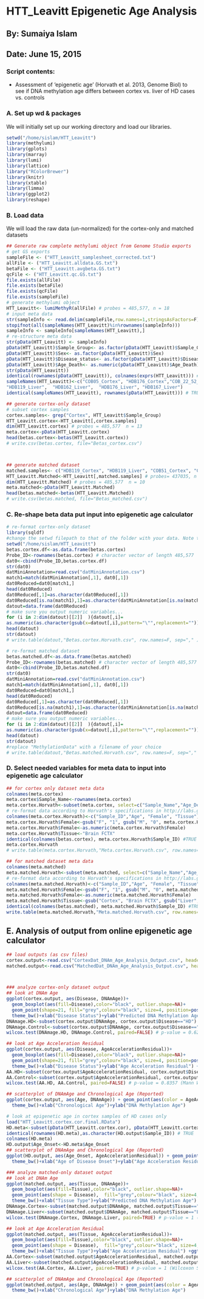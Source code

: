 HTT_Leavitt Epigenetic Age Analysis
====================================================================
## By: Sumaiya Islam
## Date: June 15, 2015

### Script contents:
- Assessment of 'epigenetic age' (Horvath et al. 2013, Genome Biol) to see if DNA methylation age differs between cortex vs. liver of HD cases vs. controls

### A. Set up wd & packages

We will initially set up our working directory and load our libraries.
```r
setwd("/home/sislam/HTT_Leavitt")
library(methylumi)
library(gplots)
library(marray)
library(lumi)
library(lattice)
library("RColorBrewer")
library(knitr)
library(xtable)
library(limma)
library(ggplot2)
library(reshape)
```

### B. Load data

We will load the raw data (un-normalized) for the cortex-only and matched datasets

```r

## Generate raw complete methylumi object from Genome Studio exports
# get GS exports
sampleFile <- ("HTT_Leavitt_samplesheet_corrected.txt")  
allFile <- ("HTT_Leavitt.alldata.GS.txt") 
betaFile <- ("HTT_Leavitt.avgbeta.GS.txt") 
qcFile <- ("HTT_Leavitt.qc.GS.txt") 
file.exists(allFile)
file.exists(betaFile)
file.exists(qcFile)
file.exists(sampleFile)
# generate methylumi object
HTT_Leavitt<- lumiMethyR(allFile) # probes = 485,577, n = 18
# input meta data
str(sampleInfo <- read.delim(sampleFile,row.names=1,stringsAsFactors=F))
stopifnot(all(sampleNames(HTT_Leavitt)%in%rownames(sampleInfo)))
sampleInfo <- sampleInfo[sampleNames(HTT_Leavitt),]
# re-structure meta data
str(pData(HTT_Leavitt) <- sampleInfo)
pData(HTT_Leavitt)$Sample_Group<- as.factor(pData(HTT_Leavitt)$Sample_Group)
pData(HTT_Leavitt)$Sex<- as.factor(pData(HTT_Leavitt)$Sex)
pData(HTT_Leavitt)$Disease_status<- as.factor(pData(HTT_Leavitt)$Disease_status)
pData(HTT_Leavitt)$Age_Death<- as.numeric(pData(HTT_Leavitt)$Age_Death)
str(pData(HTT_Leavitt))
identical(rownames(pData(HTT_Leavitt)), colnames(exprs(HTT_Leavitt))) # TRUE
sampleNames(HTT_Leavitt)<-c("COB05_Cortex", "HDB176_Cortex","COB_22_52_Cortex", "HDB167_Cortex","HDB162_Cortex", "COB51_Cortex",     "HDB119_Cortex", "HDB166_Cortex",  "COB125_Cortex","COB20_30_Cortex","COB59_Cortex",   "HDB159_Cortex","HDB165_Cortex","COB51_Liver",    
"HDB119_Liver",  "HDB162_Liver",  "HDB176_Liver", "HDB167_Liver") 
identical(sampleNames(HTT_Leavitt), rownames(pData(HTT_Leavitt))) # TRUE

## generate cortex-only dataset
# subset cortex samples
cortex.samples<- grep("Cortex", HTT_Leavitt$Sample_Group)
HTT_Leavitt.cortex<-HTT_Leavitt[,cortex.samples]
dim(HTT_Leavitt.cortex) # probes = 485,577  n = 13
meta.cortex<-pData(HTT_Leavitt.cortex)
head(betas.cortex<-betas(HTT_Leavitt.cortex))
# write.csv(betas.cortex, file="Betas_cortex.csv")



## generate matched dataset
matched.samples<- c("HDB119_Cortex", "HDB119_Liver", "COB51_Cortex", "COB51_Liver", "HDB167_Cortex", "HDB167_Liver", "HDB176_Cortex", "HDB176_Liver", "HDB162_Cortex", "HDB162_Liver")
HTT_Leavitt.Matched<-HTT_Leavitt[,matched.samples] # probes= 437035, n = 10
dim(HTT_Leavitt.Matched) # probes = 485,577  n = 10
meta.matched<-pData(HTT_Leavitt.Matched)
head(betas.matched<-betas(HTT_Leavitt.Matched))
# write.csv(betas.matched, file="Betas_matched.csv")
```

### C. Re-shape beta data put input into epigenetic age calculator

```r
# re-format cortex-only dataset
library(sqldf)
#change the setwd filepath to that of the folder with your data. Note the forward slash
setwd("/home/sislam/HTT_Leavitt")
betas.cortex.df<-as.data.frame(betas.cortex)
Probe_ID<-rownames(betas.cortex) # character vector of length 485,577
dat0<-cbind(Probe_ID,betas.cortex.df)
str(dat0)
datMiniAnnotation=read.csv("datMiniAnnotation.csv")
match1=match(datMiniAnnotation[,1], dat0[,1])
dat0Reduced=dat0[match1,]
head(dat0Reduced)
dat0Reduced[,1]=as.character(dat0Reduced[,1])
dat0Reduced[is.na(match1),1]=as.character(datMiniAnnotation[is.na(match1),1])
datout=data.frame(dat0Reduced)
# make sure you output numeric variables...
for (i in 2:dim(datout)[[2]]  ){datout[,i]= 
as.numeric(as.character(gsub(x=datout[,i],pattern="\"",replacement=""))) }
head(datout)
str(datout)
# write.table(datout,"Betas.cortex.Horvath.csv", row.names=F, sep="," )

# re-format matched dataset
betas.matched.df<-as.data.frame(betas.matched)
Probe_ID<-rownames(betas.matched) # character vector of length 485,577
dat0<-cbind(Probe_ID,betas.matched.df)
str(dat0)
datMiniAnnotation=read.csv("datMiniAnnotation.csv")
match1=match(datMiniAnnotation[,1], dat0[,1])
dat0Reduced=dat0[match1,]
head(dat0Reduced)
dat0Reduced[,1]=as.character(dat0Reduced[,1])
dat0Reduced[is.na(match1),1]=as.character(datMiniAnnotation[is.na(match1),1])
datout=data.frame(dat0Reduced)
# make sure you output numeric variables...
for (i in 2:dim(datout)[[2]]  ){datout[,i]= 
as.numeric(as.character(gsub(x=datout[,i],pattern="\"",replacement=""))) }
head(datout)
str(datout)
#replace "MethylationData" with a filename of your choice
# write.table(datout,"Betas.matched.Horvath.csv", row.names=F, sep="," )
```

### D. Select needed variables for meta data to input into epigenetic age calculator
```r
## for cortex only dataset meta data
colnames(meta.cortex)
meta.cortex$Sample_Name<-rownames(meta.cortex)
meta.cortex.Horvath<-subset(meta.cortex, select=c("Sample_Name","Age_Death", "Sex", "Sample_Group"))
# re-format data according to Horvath's specifications in http://labs.genetics.ucla.edu/horvath/dnamage/TUTORIALonlineCalculator.pdf
colnames(meta.cortex.Horvath)<-c("Sample_ID","Age", "Female", "Tissue")
meta.cortex.Horvath$Female<-gsub("F", "1", gsub("M", "0", meta.cortex.Horvath$Female))
meta.cortex.Horvath$Female<-as.numeric(meta.cortex.Horvath$Female)
meta.cortex.Horvath$Tissue<-"Brain FCTX" 
identical(colnames(betas.cortex), meta.cortex.Horvath$Sample_ID) #TRUE
meta.cortex.Horvath
# write.table(meta.cortex.Horvath,"Meta.cortex.Horvath.csv", row.names=F, sep=",")

## for matched dataset meta data
colnames(meta.matched)
meta.matched.Horvath<-subset(meta.matched, select=c("Sample_Name","Age_Death", "Sex", "Sample_Group"))
# re-format data according to Horvath's specifications in http://labs.genetics.ucla.edu/horvath/dnamage/TUTORIALonlineCalculator.pdf
colnames(meta.matched.Horvath)<-c("Sample_ID","Age", "Female", "Tissue")
meta.matched.Horvath$Female<-gsub("F", "1", gsub("M", "0", meta.matched.Horvath$Female))
meta.matched.Horvath$Female<-as.numeric(meta.matched.Horvath$Female)
meta.matched.Horvath$Tissue<-gsub("Cortex", "Brain FCTX", gsub("Liver", "Liver", meta.matched.Horvath$Tissue))
identical(colnames(betas.matched), meta.matched.Horvath$Sample_ID) #TRUE
write.table(meta.matched.Horvath,"Meta.matched.Horvath.csv", row.names=F, sep=",")
```

## E. Analysis of output from online epigenetic age calculator

```r
## load outputs (as csv files)
cortex.output<-read.csv("CortexDat_DNAm_Age_Analysis_Output.csv", header=T) # cortex dataset analysis
matched.output<-read.csv("MatchedDat_DNAm_Age_Analysis_Output.csv", header=T) # matched dataset analysis



### analyze cortex-only dataset output
## look at DNAm Age
ggplot(cortex.output, aes(Disease, DNAmAge))+
  geom_boxplot(aes(fill=Disease),color="black", outlier.shape=NA)+
  geom_point(shape=21, fill="grey",colour="black", size=4, position=position_jitter(w=0.2))+
  theme_bw()+xlab("Disease Status")+ylab("Predicted DNA Methylation Age") +ggtitle("Epigenetic Age Analysis of HD cases vs controls cortex samples") + scale_fill_manual(values=c("#d53e4f", "#3288bd"), guide=FALSE) 
DNAmage.HD<-subset(cortex.output$DNAmAge, cortex.output$Disease=="HD")
DNAmage.Control<-subset(cortex.output$DNAmAge, cortex.output$Disease=="Control")
wilcox.test(DNAmage.HD, DNAmage.Control, paired=FALSE) # p-value = 0.6282 (Mann Whitney U test)

## look at Age Acceleration Residual
ggplot(cortex.output, aes(Disease, AgeAccelerationResidual))+
  geom_boxplot(aes(fill=Disease),color="black", outlier.shape=NA)+
  geom_point(shape=21, fill="grey",colour="black", size=4, position=position_jitter(w=0.2))+
  theme_bw()+xlab("Disease Status")+ylab("Age Acceleration Residual") +ggtitle("Epigenetic Age Analysis of HD cases vs controls cortex samples") + scale_fill_manual(values=c("#d53e4f", "#3288bd"), guide=FALSE) 
AA.HD<-subset(cortex.output$AgeAccelerationResidual, cortex.output$Disease=="HD")
AA.Control<-subset(cortex.output$AgeAccelerationResidual, cortex.output$Disease=="Control")
wilcox.test(AA.HD, AA.Control, paired=FALSE) # p-value = 0.8357 (Mann Whitney U test)

## scatterplot of DNAmAge and Chronological Age (Reported)
ggplot(cortex.output, aes(Age, DNAmAge)) + geom_point(aes(color = AgeAccelerationResidual)) + geom_smooth(method="lm") +
  theme_bw()+xlab("Chronological Age")+ylab("DNA Methylation Age") 

# look at epigenetic age in cortex samples of HD cases only
load("HTT_Leavitt.cortex.cor.final.RData") 
HD.meta<-subset(pData(HTT_Leavitt.cortex.cor), pData(HTT_Leavitt.cortex.cor)$Disease_status=="HD")
identical(rownames(HD.meta),as.character(HD.output$Sample_ID)) # TRUE
colnames(HD.meta)
HD.output$Age_Onset<-HD.meta$Age_Onset
## scatterplot of DNAmAge and Chronological Age (Reported)
ggplot(HD.output, aes(Age_Onset, AgeAccelerationResidual)) + geom_point(aes(fill = DNAmAge), shape=21, size=5)  +
  theme_bw()+xlab("Age of Disease Onset")+ylab("Age Acceleration Residual") 

### analyze matched-only dataset output
## look at DNAm Age
ggplot(matched.output, aes(Tissue, DNAmAge))+
  geom_boxplot(aes(fill=Tissue),color="black", outlier.shape=NA)+
  geom_point(aes(shape = Disease),  fill="grey",colour="black", size=4, position=position_jitter(w=0.2))+
  theme_bw()+xlab("Tissue Type")+ylab("Predicted DNA Methylation Age") +ggtitle("Epigenetic Age Analysis of Cortex vs Liver in Matched Dataset") + scale_fill_manual(values=c("#f1a340", "#998ec3"), guide=FALSE) 
DNAmage.Cortex<-subset(matched.output$DNAmAge, matched.output$Tissue=="Cortex")
DNAmage.Liver<-subset(matched.output$DNAmAge, matched.output$Tissue=="Liver")
wilcox.test(DNAmage.Cortex, DNAmage.Liver, paired=TRUE) # p-value = 1 (Wilcoxon Signed Rank Paired Test)

## look at Age Acceleration Residual
ggplot(matched.output, aes(Tissue, AgeAccelerationResidual))+
  geom_boxplot(aes(fill=Tissue),color="black", outlier.shape=NA)+
  geom_point(aes(shape = Disease),  fill="grey",colour="black", size=4, position=position_jitter(w=0.2))+
  theme_bw()+xlab("Tissue Type")+ylab("Age Acceleration Residual") +ggtitle("Epigenetic Age Analysis of Cortex vs Liver in Matched Dataset") + scale_fill_manual(values=c("#f1a340", "#998ec3"), guide=FALSE) 
AA.Cortex<-subset(matched.output$AgeAccelerationResidual, matched.output$Tissue=="Cortex")
AA.Liver<-subset(matched.output$AgeAccelerationResidual, matched.output$Tissue=="Liver")
wilcox.test(AA.Cortex, AA.Liver, paired=TRUE) # p-value = 1 (Wilcoxon Signed Rank Paired Test)

## scatterplot of DNAmAge and Chronological Age (Reported)
ggplot(matched.output, aes(Age, DNAmAge)) + geom_point(aes(color = AgeAccelerationResidual)) + geom_smooth(method="lm") +
  theme_bw()+xlab("Chronological Age")+ylab("DNA Methylation Age") 
```



